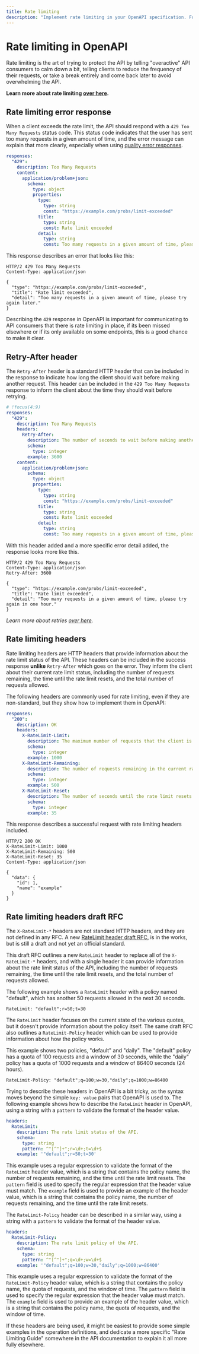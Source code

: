 ```yaml
---
title: Rate limiting
description: "Implement rate limiting in your OpenAPI specification. Follow best practices for a more performant API, more reliable API."
---
```


# Rate limiting in OpenAPI

Rate limiting is the art of trying to protect the API by telling "overactive"
API consumers to calm down a bit, telling clients to reduce the frequency of
their requests, or take a break entirely and come back later to avoid
overwhelming the API.

**Learn more about rate limiting [over here](/api-design/rate-limiting).**

## Rate limiting error response

When a client exceeds the rate limit, the API should respond with a `429 Too Many Requests` status code.
This status code indicates that the user has sent too many requests in a given amount of time, and the error message can explain
that more clearly, especially when using [quality error responses](/api-design/errors).

```yaml
responses:
  "429":
    description: Too Many Requests
    content:
      application/problem+json:
        schema:
          type: object
          properties:
            type:
              type: string
              const: "https://example.com/probs/limit-exceeded"
            title:
              type: string
              const: Rate limit exceeded
            detail:
              type: string
              const: Too many requests in a given amount of time, please try again later.
```

This response describes an error that looks like this:

```http
HTTP/2 429 Too Many Requests
Content-Type: application/json

{
  "type": "https://example.com/probs/limit-exceeded",
  "title": "Rate limit exceeded",
  "detail": "Too many requests in a given amount of time, please try again later."
}
```

Describing the `429` response in OpenAPI is important for communicating to API
consumers that there is rate limiting in place, if its been missed elsewhere or
if its only available on some endpoints, this is a good chance to make it clear.

## Retry-After header

The `Retry-After` header is a standard HTTP header that can be included in the
response to indicate how long the client should wait before making another
request. This header can be included in the `429 Too Many Requests` response to
inform the client about the time they should wait before retrying.

```yaml
# !focus(4:9)
responses:
  "429":
    description: Too Many Requests
    headers:
      Retry-After:
        description: The number of seconds to wait before making another request.
        schema:
          type: integer
        example: 3600
    content:
      application/problem+json:
        schema:
          type: object
          properties:
            type:
              type: string
              const: "https://example.com/probs/limit-exceeded"
            title:
              type: string
              const: Rate limit exceeded
            detail:
              type: string
              const: Too many requests in a given amount of time, please try again in one hour.
```

With this header added and a more specific error detail added, the response looks more like this.

```http
HTTP/2 429 Too Many Requests
Content-Type: application/json
Retry-After: 3600

{
  "type": "https://example.com/probs/limit-exceeded",
  "title": "Rate limit exceeded",
  "detail": "Too many requests in a given amount of time, please try again in one hour."
}
```

_Learn more about retries [over here](/openapi/responses/retries)._

## Rate limiting headers

Rate limiting headers are HTTP headers that provide information about the rate
limit status of the API. These headers can be included in the success response
**unlike** `Retry-After` which goes on the error. They inform the client about
their current rate limit status, including the number of requests remaining, the
time until the rate limit resets, and the total number of requests allowed.

The following headers are commonly used for rate limiting, even if they are
non-standard, but they show how to implement them in OpenAPI:

```yaml
responses:
  "200":
    description: OK
    headers:
      X-RateLimit-Limit:
        description: The maximum number of requests that the client is allowed to make in a given time period.
        schema:
          type: integer
        example: 1000
      X-RateLimit-Remaining:
        description: The number of requests remaining in the current rate limit window.
        schema:
          type: integer
        example: 500
      X-RateLimit-Reset:
        description: The number of seconds until the rate limit resets.
        schema:
          type: integer
        example: 35
```

This response describes a successful request with rate limiting headers included.

```http
HTTP/2 200 OK
X-RateLimit-Limit: 1000
X-RateLimit-Remaining: 500
X-RateLimit-Reset: 35
Content-Type: application/json

{
  "data": {
    "id": 1,
    "name": "example"
  }
}
```

## Rate limiting headers draft RFC

The `X-RateLimit-*` headers are not standard HTTP headers, and they are not
defined in any RFC. A new [RateLimit header draft
RFC](https://datatracker.ietf.org/doc/draft-ietf-httpapi-ratelimit-headers/), is
in the works, but is still a draft and not yet an official standard.

This draft RFC outlines a new `RateLimit` header to replace all of the
`X-RateLimit-*` headers, and with a single header it can provide information
about the rate limit status of the API, including the number of requests
remaining, the time until the rate limit resets, and the total number of
requests allowed.

The following example shows a `RateLimit` header with a policy named "default",
which has another 50 requests allowed in the next 30 seconds.

```http
RateLimit: "default";r=50;t=30
```

The `RateLimit` header focuses on the current state of the various quotes, but
it doesn't provide information about the policy itself. The same draft RFC also
outlines a `RateLimit-Policy` header which can be used to provide information
about how the policy works.

This example shows two policies, "default" and "daily". The "default" policy has
a quota of 100 requests and a window of 30 seconds, while the "daily" policy has
a quota of 1000 requests and a window of 86400 seconds (24 hours).

```http
RateLimit-Policy: "default";q=100;w=30,"daily";q=1000;w=86400
```

Trying to describe these headers in OpenAPI is a bit tricky, as the syntax moves beyond
the simple `key: value` pairs that OpenAPI is used to. The following example shows
how to describe the `RateLimit` header in OpenAPI, using a string with a
`pattern` to validate the format of the header value.

```yaml
headers:
  RateLimit:
    description: The rate limit status of the API.
    schema:
      type: string
      pattern: ^"[^"]+";r=\d+;t=\d+$
    example: '"default";r=50;t=30'
```

This example uses a regular expression to validate the format of the `RateLimit`
header value, which is a string that contains the policy name, the number of
requests remaining, and the time until the rate limit resets. The `pattern`
field is used to specify the regular expression that the header value must
match. The `example` field is used to provide an example of the header value,
which is a string that contains the policy name, the number of requests
remaining, and the time until the rate limit resets.

The `RateLimit-Policy` header can be described in a similar way, using a string
with a `pattern` to validate the format of the header value.

```yaml
headers:
  RateLimit-Policy:
    description: The rate limit policy of the API.
    schema:
      type: string
      pattern: ^"[^"]+";q=\d+;w=\d+$
    example: '"default";q=100;w=30,"daily";q=1000;w=86400'
```

This example uses a regular expression to validate the format of the
`RateLimit-Policy` header value, which is a string that contains the policy name,
the quota of requests, and the window of time. The `pattern` field is used to
specify the regular expression that the header value must match. The `example`
field is used to provide an example of the header value, which is a string that
contains the policy name, the quota of requests, and the window of time.

If these headers are being used, it might be easiest to provide some simple
examples in the operation definitions, and dedicate a more specific "Rate
Limiting Guide" somewhere in the API documentation to explain it all more fully
elsewhere.

